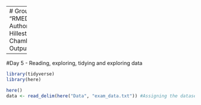 -------
# Group 1 Project
Title: "RMED901_Group1_Project_110923"
Authors: "Marianne Bråtveit, Eline Hillestad, Ryan Dunkel and Jonathan Chambenoit"
Date: "2023-09-11"
Output: html_document

-----
#Day 5 - Reading, exploring, tidying and exploring data

```r
library(tidyverse)
library(here)

here()
data <- read_delim(here("Data", "exam_data.txt")) #Assigning the dataset 


```




